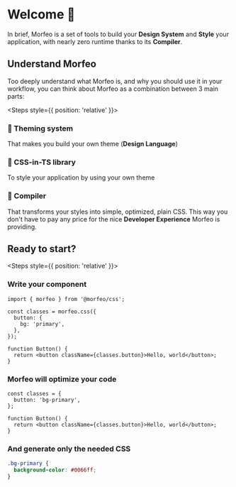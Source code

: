 
# Welcome 👋

In brief, Morfeo is a set of tools to build your **Design System** and **Style** your application, with nearly zero runtime thanks to its **Compiler**.

## Understand Morfeo

Too deeply understand what Morfeo is, and why you should use it in your workflow, you can think about Morfeo as a combination between 3 main parts:

<Steps style={{ position: 'relative' }}>

### 🎨 Theming system

That makes you build your own theme (**Design Language**)

### 💅 CSS-in-TS library

To style your application by using your own theme

### 🔄 Compiler

That transforms your styles into simple, optimized, plain CSS. This way you don't have to pay any price for the nice **Developer Experience** Morfeo is providing.

</Steps>

## Ready to start?

<Steps style={{ position: 'relative' }}>

### Write your component

```tsx {1, 3-7} copy showLineNumbers filename="Button.tsx"
import { morfeo } from '@morfeo/css';

const classes = morfeo.css({
  button: {
    bg: 'primary',
  },
});

function Button() {
  return <button className={classes.button}>Hello, world</button>;
}
```

### Morfeo will optimize your code

```tsx {1-3} showLineNumbers filename="Button.tsx"
const classes = {
  button: 'bg-primary',
};

function Button() {
  return <button className={classes.button}>Hello, world</button>;
}
```

### And generate only the needed CSS

```css showLineNumbers filename="morfeo.css"
.bg-primary {
  background-color: #0066ff;
}
```

</Steps>
